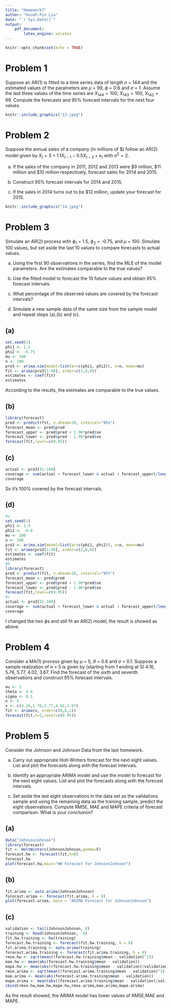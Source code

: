```yaml
---
title: "Homework7"
author: "Hsueh-Pin Liu"
date: "`r Sys.Date()`"
output: 
    pdf_document:
        latex_engine: xelatex
---
```


```r
knitr::opts_chunk$set(echo = TRUE)
```

# Problem 1

Suppose an AR(1) is fitted to a time series data of length $n$ = 144 and the estimated values of the parameters are $\mu$ = 99, $\phi$ = 0:6 and $\sigma$ = 1. Assume the last three values of the time series are $X_{144} = 100$, $X_{143} = 100$, $X_{142} = 99$. Compute the forecasts and 95% forecast intervals for the next four values. 

```r
knitr::include_graphics("13.jpeg")
```

\newpage
# Problem 2

Suppose the annual sales of a company (in millions of \$) follow an AR(2) model given by $X_{t}=5+1.1X_{t-1}-0.5X_{t-2}+e_{t}$ with $\sigma^2=2$.

(a) If the sales of the company in 2011, 2012 and 2013 were \$9 million, \$11 million
and \$10 million respectively, forecast sales for 2014 and 2015.

(b) Construct 95% forecast intervals for 2014 and 2015.

(c) If the sales in 2014 turns out to be \$12 million, update your forecast for 2015.

```r
knitr::include_graphics("14.jpeg")
```

\newpage
# Problem 3

Simulate an AR(2) process with $\phi_1$ = 1.5, $\phi_2$ = -0.75, and $\mu$ = 100. Simulate 100 values, but set aside the last 10 values to compare forecasts to actual values.

(a) Using the first 90 observations in the series, find the MLE of the model parameters. Are the estimates comparable to the true values?

(b) Use the fitted model to forecast the 10 future values and obtain 95% forecast intervals.

(c) What percentage of the observed values are covered by the forecast intervals?

(d) Simulate a new sample data of the same size from the sample model and repeat steps (a),(b) and (c).

## (a)

```r
set.seed(1)
phi1 <- 1.5
phi2 <- -0.75
mu <- 100
n <- 100
pro3 <- arima.sim(model=list(ar=c(phi1, phi2)), n=n, mean=mu)
fit <- arima(pro3[1:90], order=c(2,0,0))
estimates <- coef(fit)
estimates
```

According to the results, the estimates are comparable to the true values.

## (b)

```r
library(forecast)
pred <- predict(fit, n.ahead=10, interval="95%")
forecast_mean <- pred$pred
forecast_upper <- pred$pred + 1.96*pred$se
forecast_lower <- pred$pred - 1.96*pred$se
forecast(fit,level=c(0.95))
```

## (c)

```r
actual <- pro3[91:100]
coverage <- sum(actual > forecast_lower & actual < forecast_upper)/length(actual)*100
coverage
```

So it's 100% covered by the forecast intervals.

## (d)

```r
#a
set.seed(1)
phi1 <- 1.5
phi2 <- -0.6
mu <- 100
n <- 100
pro3 <- arima.sim(model=list(ar=c(phi1, phi2)), n=n, mean=mu)
fit <- arima(pro3[1:90], order=c(2,0,0))
estimates <- coef(fit)
estimates
#b
library(forecast)
pred <- predict(fit, n.ahead=10, interval="95%")
forecast_mean <- pred$pred
forecast_upper <- pred$pred + 1.96*pred$se
forecast_lower <- pred$pred - 1.96*pred$se
forecast(fit,level=c(0.95))
#c
actual <- pro3[91:100]
coverage <- sum(actual > forecast_lower & actual < forecast_upper)/length(actual)*100
coverage
```

I changed the two $\phi$s and still fit an AR(2) model, the result is showed as above.

\newpage

# Problem 4

Consider a MA(1) process given by $\mu$ = 5, $\theta$ = 0.6 and $\sigma$ = 0.1. Suppose a sample realization of n = 5 is given by (starting from 1 ending at 5) 4.16, 5.76, 5.77, 4.02, 3.67. Find the forecast of the sixth and seventh observations and construct 95% forecast
intervals.

```r
mu <- 5
theta <- 0.6
sigma <- 0.1
n <- 5
x <- c(4.16,5.76,5.77,4.02,3.67)
fit <- arima(x, order=c(0,0,1))
forecast(fit,h=2,level=c(0.95))
```

# Problem 5

Consider the Johnson and Johnson Data from the last homework.

(a) Carry out appropriate Holt-Winters forecast for the next eight values. List and plot the forecasts along with the forecast intervals.

(b) Identify an appropriate ARIMA model and use the model to forecast for the next eight values. List and plot the forecasts along with the forecast intervals.

(c) Set aside the last eight observations in the data set as the validations sample and using the remaining data as the training sample, predict the eight observations. Compute RMSE, MAE and MAPE criteria of forecast comparison. What is your conclusion?

## (a)
```r
data("JohnsonJohnson")
library(forecast)
fit <- HoltWinters(JohnsonJohnson,gamma=F)
forecast.hw <- forecast(fit,h=8)
forecast.hw
plot(forecast.hw,main="HW Forecast for JohnsonJohnson")
```

## (b)

```r
fit.arima <- auto.arima(JohnsonJohnson)
forecast.arima <- forecast(fit.arima, h = 8)
plot(forecast.arima, main = "ARIMA Forecast for JohnsonJohnson")
```

## (c)

```r
validation <- tail(JohnsonJohnson, 8)
training <- head(JohnsonJohnson, -8)
fit.hw.training <- hw(training)
forecast.hw.training <- forecast(fit.hw.training, h = 8)
fit.arima.training <- auto.arima(training)
forecast.arima.training <- forecast(fit.arima.training, h = 8)
rmse.hw <- sqrt(mean((forecast.hw.training$mean - validation)^2))
mae.hw <- mean(abs(forecast.hw.training$mean - validation))
mape.hw <- mean(abs((forecast.hw.training$mean - validation)/validation)) * 100
rmse.arima <- sqrt(mean((forecast.arima.training$mean - validation)^2))
mae.arima <- mean(abs(forecast.arima.training$mean - validation))
mape.arima <- mean(abs((forecast.arima.training$mean - validation)/validation)) * 100
cbind(rmse.hw,mae.hw,mape.hw,rmse.arima,mae.arima,mape.arima)
```

As the result showed, the ARIMA model has lower values of RMSE,MAE and MAPE.

